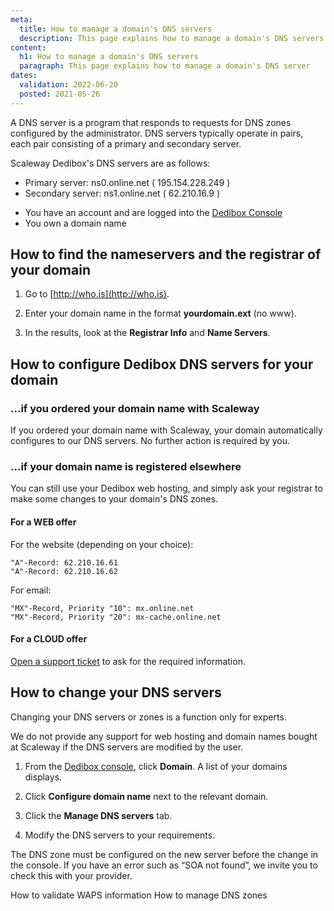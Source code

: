 ```yaml
---
meta:
  title: How to manage a domain's DNS servers
  description: This page explains how to manage a domain's DNS servers
content:
  h1: How to manage a domain's DNS servers
  paragraph: This page explains how to manage a domain's DNS server
dates:
  validation: 2022-06-20
  posted: 2021-05-26
---
```


A DNS server is a program that responds to requests for DNS zones configured by the administrator. DNS servers typically operate in pairs, each pair consisting of a primary and secondary server.

Scaleway Dedibox's DNS servers are as follows:

  * Primary server:     ns0.online.net   ( 195.154.228.249 )
  * Secondary server:   ns1.online.net   ( 62.210.16.9 )

<Message type="requirement">

  - You have an account and are logged into the [Dedibox Console](https://console.online.net) 
  - You own a domain name
  
</Message>


## How to find the nameservers and the registrar of your domain

1. Go to [http://who.is](http://who.is).

2. Enter your domain name in the format **yourdomain.ext** (no www).

3. In the results, look at the **Registrar Info** and **Name Servers**.

## How to configure Dedibox DNS servers for your domain

### ...if you ordered your domain name with Scaleway

If you ordered your domain name with Scaleway, your domain automatically configures to our DNS servers. No further action is required by you.

### ...if your domain name is registered elsewhere

You can still use your Dedibox web hosting, and simply ask your registrar to make some changes to your domain's DNS zones. 

#### For a WEB offer

For the website (depending on your choice):
```
"A"-Record: 62.210.16.61
"A"-Record: 62.210.16.62
```

For email:
```
"MX"-Record, Priority "10": mx.online.net
"MX"-Record, Priority "20": mx-cache.online.net
```

#### For a CLOUD offer

[Open a support ticket](https://console.online.net/en/assistance/ticket) to ask for the required information.

## How to change your DNS servers

<Message type="important">

Changing your DNS servers or zones is a function only for experts.

We do not provide any support for web hosting and domain names bought at Scaleway if the DNS servers are modified by the user.

</Message>

1. From the [Dedibox console](https://console.online.net), click **Domain**. A list of your domains displays.

2. Click **Configure domain name** next to the relevant domain. 

    <Lightbox src="scaleway-domain-configure.webp" alt="" />

3. Click the **Manage DNS servers** tab.

  <Lightbox src="scaleway-change-dns.webp" alt="" />

4. Modify the DNS servers to your requirements.

<Message type="important">

The DNS zone must be configured on the new server before the change in the console.
If you have an error such as “SOA not found”, we invite you to check this with your provider. 

</Message>

<Navigation title="See Also">
  <PreviousButton to="/dedibox-network/domains/how-to/validate-waps-info/">How to validate WAPS information</PreviousButton>
  <NextButton to="/dedibox-network/domains/how-to/manage-dns-zones/">How to manage DNS zones</NextButton>
</Navigation>

